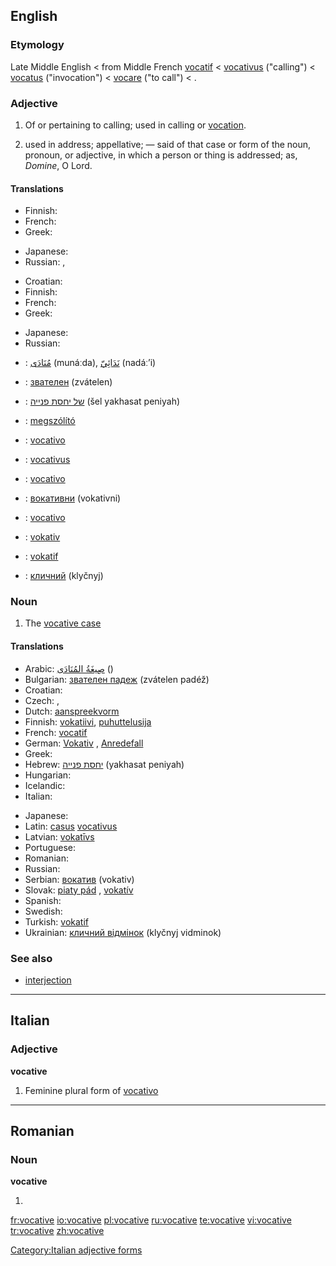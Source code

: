 ==English==

===Etymology===
Late Middle English < from Middle French [[vocatif]] < {{L.}} [[vocativus]] ("calling") < [[vocatus]] ("invocation") < [[vocare]] ("to call") < {{proto|Indo-European|wek-|give vocal utterance, speak}}.

===Adjective===
{{en-adj}}

# Of or pertaining to calling; used in calling or [[vocation]].
# {{grammar}} used in address; appellative; — said of that case or form of the noun, pronoun, or adjective, in which a person or thing is addressed; as, ''Domine'', O Lord.

====Translations====
{{trans-top|of or pertaining to calling}}
* Finnish: {{t|fi|kutsumuksellinen}}
* French: {{t|fr|vocationnel}}
* Greek: {{t|el|κλητικός||tr=klitikós|sc=Grek}}
{{trans-mid}}
* Japanese: {{t|ja|天職の|tr=tenshoku-no|sc=Jpan}}
* Russian: {{t|ru|призывающий||tr=prizyvájuš'ij|sc=Cyrl}}, {{t|ru|зовущий||tr=zovúš'ij|sc=Cyrl}}
{{trans-bottom}}

{{trans-top|grammar: used in address}}
* Croatian: {{t-|hr|vokativan}}
* Finnish: {{t|fi|vokatiivinen}}
* French: {{t|fr|vocatif|m}}
* Greek: {{t|el|κλητικός||tr=klitikós|sc=Grek}}
{{trans-mid}}
* Japanese: {{t|ja|呼格の|tr=kokaku-no|sc=Jpan}}
* Russian: {{t|ru|звательный||tr=zvátel'nyj|sc=Cyrl}}
{{trans-bottom}}

{{checktrans}}
{{trans-top|Translations to be categorised}}
* {{ttbc|Arabic}}: [[منادى|مُنَادَى]] (munáːda), [[ندائي|نَدَائِيّ]] (nadáː’i)
* {{ttbc|Bulgarian}}: [[звателен]] (zvátelen)
* {{ttbc|Hebrew}}: [[של יחסת פנייה]] (šel yakhasat peniyah) {{f}}
* {{ttbc|Hungarian}}: [[megszólító]]
* {{ttbc|Italian}}: [[vocativo]]
{{trans-mid}}
* {{ttbc|Latin}}: [[vocativus]]
* {{ttbc|Portuguese}}: [[vocativo]]
* {{ttbc|Serbian}}: [[вокативни]] (vokativni)
* {{ttbc|Spanish}}: [[vocativo]]
* {{ttbc|Swedish}}: [[vokativ]]
* {{ttbc|Turkish}}: [[vokatif]]
* {{ttbc|Ukrainian}}: [[кличний]] (klyčnyj)
{{trans-bottom}}

===Noun===
{{en-noun}}

# {{grammar}} The [[vocative case]]

====Translations====
{{trans-top|grammatical case}}
* Arabic: [[صيغة المنادى|صِيغَةُ المُنَادَى]] ({{IPA|ʂíːɣatu l-munáːda}}) {{f}}
* Bulgarian: [[звателен падеж]] (zvátelen padéž) {{m}}
* Croatian: {{t-|hr|vokativ|m}}
* Czech: {{t-|cs|vokativ|m}}, {{t-|cs|pátý pád|m}}
* Dutch: [[aanspreekvorm]] {{m}}
* Finnish: [[vokatiivi]], [[puhuttelusija]]
* French: [[vocatif]] {{m}}
* German: [[Vokativ]] {{m}}, [[Anredefall]] {{m}}
* Greek: {{t|el|κλητική|f|tr=klitikí|sc=Grek}}
* Hebrew: [[יחסת פנייה]] (yakhasat peniyah) {{f}}
* Hungarian: {{t+|hu|megszólító eset}}
* Icelandic: {{t+|is|ávarpsfall|n}}
* Italian: {{t-|it|vocativo|m}}
{{trans-mid}}
* Japanese: {{t|ja|呼格|tr=kokaku|sc=Jpan}}
* Latin: [[casus]] [[vocativus]] {{m}}
* Latvian: [[vokatīvs]] {{m}}
* Portuguese: {{t-|pt|vocativo|m}}
* Romanian: {{t-|ro|vocativ|n}}
* Russian: {{t-|ru|звательный падеж|m|tr=zvátel'nyj padéž|sc=Cyrl}}
* Serbian: [[вокатив]] (vokativ) {{m}}
* Slovak: [[piaty pád]] {{m}}, [[vokatív]] {{m}}
* Spanish: {{t-|es|vocativo|m}}
* Swedish: {{t-|sv|vokativ}}
* Turkish: [[vokatif]]
* Ukrainian: [[кличний відмінок]] (klyčnyj vidminok) {{m}}
{{trans-bottom}}

===See also===
* [[interjection]]

----

==Italian==

===Adjective===
'''vocative''' {{f}}

# Feminine plural form of [[vocativo]]

[[Category:Italian adjective forms]]

----

==Romanian==

===Noun===
'''vocative''' {{n|p}}

# {{plural of|vocativ|lang=Romanian}}

[[fr:vocative]]
[[io:vocative]]
[[pl:vocative]]
[[ru:vocative]]
[[te:vocative]]
[[vi:vocative]]
[[tr:vocative]]
[[zh:vocative]]